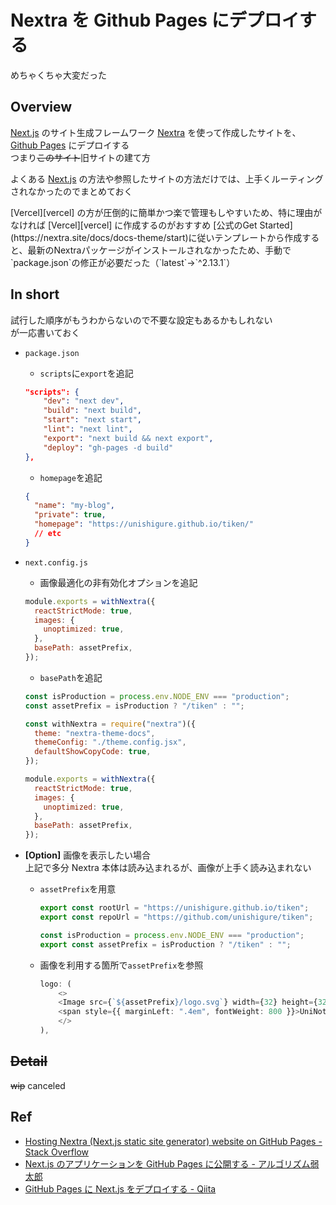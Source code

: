 
# Nextra を Github Pages にデプロイする

めちゃくちゃ大変だった

## Overview

[Next.js][nextjs] のサイト生成フレームワーク [Nextra](https://nextra.site/) を使って作成したサイトを、[Github Pages](https://docs.github.com/ja/pages/getting-started-with-github-pages/about-github-pages) にデプロイする<br/>
つまり~~このサイト~~旧サイトの建て方

よくある [Next.js][nextjs] の方法や参照したサイトの方法だけでは、上手くルーティングされなかったのでまとめておく

<Callout type="warning" emoji="⚠️">
  [Vercel][vercel] の方が圧倒的に簡単かつ楽で管理もしやすいため、特に理由がなければ [Vercel][vercel] に作成するのがおすすめ
</Callout>

<Callout type="info" emoji="ℹ️">
  [公式のGet Started](https://nextra.site/docs/docs-theme/start)に従いテンプレートから作成すると、最新のNextraパッケージがインストールされなかったため、手動で`package.json`の修正が必要だった（`latest`→`^2.13.1`）
</Callout>

## In short

試行した順序がもうわからないので不要な設定もあるかもしれない<br/>
が一応書いておく

- `package.json`
  - `scripts`に`export`を追記
  ```json {6}
  "scripts": {
      "dev": "next dev",
      "build": "next build",
      "start": "next start",
      "lint": "next lint",
      "export": "next build && next export",
      "deploy": "gh-pages -d build"
  },
  ```
  - `homepage`を追記
  ```json {4}
  {
    "name": "my-blog",
    "private": true,
    "homepage": "https://unishigure.github.io/tiken/"
    // etc
  }
  ```
- `next.config.js`

  - 画像最適化の非有効化オプションを追記

  ```js {3-5}
  module.exports = withNextra({
    reactStrictMode: true,
    images: {
      unoptimized: true,
    },
    basePath: assetPrefix,
  });
  ```

  - `basePath`を追記

  ```js {1-2,15}
  const isProduction = process.env.NODE_ENV === "production";
  const assetPrefix = isProduction ? "/tiken" : "";

  const withNextra = require("nextra")({
    theme: "nextra-theme-docs",
    themeConfig: "./theme.config.jsx",
    defaultShowCopyCode: true,
  });

  module.exports = withNextra({
    reactStrictMode: true,
    images: {
      unoptimized: true,
    },
    basePath: assetPrefix,
  });
  ```

- **[Option]** 画像を表示したい場合<br/>
  上記で多分 Nextra 本体は読み込まれるが、画像が上手く読み込まれない

  - `assetPrefix`を用意

    ```ts filename="config/constants.ts" {5}
    export const rootUrl = "https://unishigure.github.io/tiken";
    export const repoUrl = "https://github.com/unishigure/tiken";

    const isProduction = process.env.NODE_ENV === "production";
    export const assetPrefix = isProduction ? "/tiken" : "";
    ```

  - 画像を利用する箇所で`assetPrefix`を参照
    ```ts filename="theme.config.jsx"
    logo: (
        <>
        <Image src={`${assetPrefix}/logo.svg`} width={32} height={32} />
        <span style={{ marginLeft: ".4em", fontWeight: 800 }}>UniNote</span>
        </>
    ),
    ```

## ~~Detail~~

~~wip~~ canceled

## Ref

- [Hosting Nextra (Next.js static site generator) website on GitHub Pages - Stack Overflow](https://stackoverflow.com/questions/68715944/hosting-nextra-next-js-static-site-generator-website-on-github-pages)
- [Next.js のアプリケーションを GitHub Pages に公開する - アルゴリズム弱太郎](https://01futabato10.hateblo.jp/entry/2023/07/09/175528)
- [GitHub Pages に Next.js をデプロイする - Qiita](https://qiita.com/_aaa/items/87e9e822800403904dc8)

[nextjs]: https://nextjs.org/
[vercel]: https://vercel.com/
